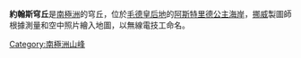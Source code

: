 {{coord|71|59|S|7|59|E|source:GNIS|display=title}}

'''約翰斯穹丘'''是[[南極洲|南極洲]]的穹丘，位於[[毛德皇后地|毛德皇后地]]的[[阿斯特里德公主海岸|阿斯特里德公主海岸]]，[[挪威|挪威]]製圖師根據測量和空中照片繪入地圖，以無線電技工命名。

{{Antarctica-geo-stub}}
[[Category:南極洲山峰|Category:南極洲山峰]]